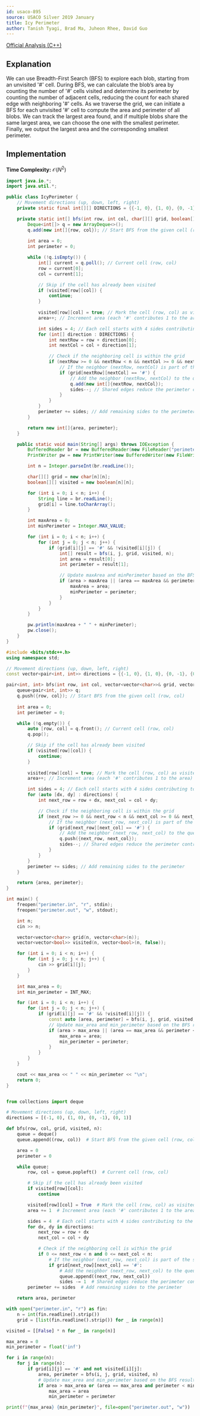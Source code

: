```yaml
---
id: usaco-895
source: USACO Silver 2019 January
title: Icy Perimeter
author: Tanish Tyagi, Brad Ma, Juheon Rhee, David Guo
---
```


[Official Analysis (C++)](http://www.usaco.org/current/data/sol_perimeter_silver_jan19.html)

## Explanation

We can use Breadth-First Search (BFS) to explore each blob, starting from an unvisited '#' cell. During BFS, we can calculate the blob’s area by counting the number of '#' cells visited and determine its perimeter by counting the number of adjacent cells, reducing the count for each shared edge with neighboring '#' cells. As we traverse the grid, we can initiate a BFS for each unvisited '#' cell to compute the area and perimeter of all blobs. We can track the largest area found, and if multiple blobs share the same largest area, we can choose the one with the smallest perimeter. Finally, we output the largest area and the corresponding smallest perimeter.

## Implementation

**Time Complexity:** $\mathcal{O}(N^2)$

<LanguageSection>

<JavaSection>

```java
import java.io.*;
import java.util.*;

public class IcyPerimeter {
    // Movement directions (up, down, left, right)
    private static final int[][] DIRECTIONS = {{-1, 0}, {1, 0}, {0, -1}, {0, 1}};

    private static int[] bfs(int row, int col, char[][] grid, boolean[][] visited, int n) {
        Deque<int[]> q = new ArrayDeque<>();
        q.add(new int[]{row, col}); // Start BFS from the given cell (row, col)
        
        int area = 0;
        int perimeter = 0;

        while (!q.isEmpty()) {
            int[] current = q.poll(); // Current cell (row, col)
            row = current[0];
            col = current[1];

            // Skip if the cell has already been visited
            if (visited[row][col]) {
                continue;
            }
            
            visited[row][col] = true; // Mark the cell (row, col) as visited
            area++; // Increment area (each '#' contributes 1 to the area)

            int sides = 4; // Each cell starts with 4 sides contributing to the perimeter
            for (int[] direction : DIRECTIONS) {
                int nextRow = row + direction[0];
                int nextCol = col + direction[1];

                // Check if the neighboring cell is within the grid
                if (nextRow >= 0 && nextRow < n && nextCol >= 0 && nextCol < n) {
                    // If the neighbor (nextRow, nextCol) is part of the same blob
                    if (grid[nextRow][nextCol] == '#') {
                        // Add the neighbor (nextRow, nextCol) to the queue
                        q.add(new int[]{nextRow, nextCol});
                        sides--; // Shared edges reduce the perimeter contribution
                    }
                }
            }
            perimeter += sides; // Add remaining sides to the perimeter
        }

        return new int[]{area, perimeter};
    }

    public static void main(String[] args) throws IOException {
        BufferedReader br = new BufferedReader(new FileReader("perimeter.in"));
        PrintWriter pw = new PrintWriter(new BufferedWriter(new FileWriter("perimeter.out")));

        int n = Integer.parseInt(br.readLine());

        char[][] grid = new char[n][n];
        boolean[][] visited = new boolean[n][n];

        for (int i = 0; i < n; i++) {
            String line = br.readLine();
            grid[i] = line.toCharArray();
        }

        int maxArea = 0;
        int minPerimeter = Integer.MAX_VALUE;

        for (int i = 0; i < n; i++) {
            for (int j = 0; j < n; j++) {
                if (grid[i][j] == '#' && !visited[i][j]) {
                    int[] result = bfs(i, j, grid, visited, n);
                    int area = result[0];
                    int perimeter = result[1];

                    // Update maxArea and minPerimeter based on the BFS results
                    if (area > maxArea || (area == maxArea && perimeter < minPerimeter)) {
                        maxArea = area;
                        minPerimeter = perimeter;
                    }
                }
            }
        }

        pw.println(maxArea + " " + minPerimeter);
        pw.close();
    }
}
```

</JavaSection>

<CPPSection>

```cpp
#include <bits/stdc++.h>
using namespace std;

// Movement directions (up, down, left, right)
const vector<pair<int, int>> directions = {{-1, 0}, {1, 0}, {0, -1}, {0, 1}};

pair<int, int> bfs(int row, int col, vector<vector<char>>& grid, vector<vector<bool>>& visited, int n) {
    queue<pair<int, int>> q;
    q.push({row, col}); // Start BFS from the given cell (row, col)
    
    int area = 0;
    int perimeter = 0;

    while (!q.empty()) {
        auto [row, col] = q.front(); // Current cell (row, col)
        q.pop();

        // Skip if the cell has already been visited
        if (visited[row][col]) {
            continue;
        }
        
        visited[row][col] = true; // Mark the cell (row, col) as visited
        area++; // Increment area (each '#' contributes 1 to the area)

        int sides = 4; // Each cell starts with 4 sides contributing to the perimeter
        for (auto [dx, dy] : directions) {
            int next_row = row + dx, next_col = col + dy;

            // Check if the neighboring cell is within the grid
            if (next_row >= 0 && next_row < n && next_col >= 0 && next_col < n) {
                // If the neighbor (next_row, next_col) is part of the same blob
                if (grid[next_row][next_col] == '#') {
                    // Add the neighbor (next_row, next_col) to the queue
                    q.push({next_row, next_col});
                    sides--; // Shared edges reduce the perimeter contribution
                }
            }
        }
        perimeter += sides; // Add remaining sides to the perimeter
    }

    return {area, perimeter};
}

int main() {
    freopen("perimeter.in", "r", stdin);
    freopen("perimeter.out", "w", stdout);

    int n;
    cin >> n;

    vector<vector<char>> grid(n, vector<char>(n));
    vector<vector<bool>> visited(n, vector<bool>(n, false));

    for (int i = 0; i < n; i++) {
        for (int j = 0; j < n; j++) {
            cin >> grid[i][j];
        }
    }

    int max_area = 0;
    int min_perimeter = INT_MAX;

    for (int i = 0; i < n; i++) {
        for (int j = 0; j < n; j++) {
            if (grid[i][j] == '#' && !visited[i][j]) {
                const auto [area, perimeter] = bfs(i, j, grid, visited, n);
                // Update max_area and min_perimeter based on the BFS results
                if (area > max_area || (area == max_area && perimeter < min_perimeter)) {
                    max_area = area;
                    min_perimeter = perimeter;
                }
            }
        }
    }

    cout << max_area << " " << min_perimeter << "\n";
    return 0;
}
```

</CPPSection>

<PySection>

```py

from collections import deque

# Movement directions (up, down, left, right)
directions = [(-1, 0), (1, 0), (0, -1), (0, 1)]

def bfs(row, col, grid, visited, n):
    queue = deque()
    queue.append((row, col))  # Start BFS from the given cell (row, col)

    area = 0
    perimeter = 0

    while queue:
        row, col = queue.popleft()  # Current cell (row, col)

        # Skip if the cell has already been visited
        if visited[row][col]:
            continue

        visited[row][col] = True  # Mark the cell (row, col) as visited
        area += 1  # Increment area (each '#' contributes 1 to the area)

        sides = 4  # Each cell starts with 4 sides contributing to the perimeter
        for dx, dy in directions:
            next_row = row + dx
            next_col = col + dy

            # Check if the neighboring cell is within the grid
            if 0 <= next_row < n and 0 <= next_col < n:
                # If the neighbor (next_row, next_col) is part of the same blob
                if grid[next_row][next_col] == '#':
                    # Add the neighbor (next_row, next_col) to the queue
                    queue.append((next_row, next_col))
                    sides -= 1  # Shared edges reduce the perimeter contribution
        perimeter += sides  # Add remaining sides to the perimeter

    return area, perimeter

with open("perimeter.in", "r") as fin:
    n = int(fin.readline().strip())
    grid = [list(fin.readline().strip()) for _ in range(n)]

visited = [[False] * n for _ in range(n)]

max_area = 0
min_perimeter = float('inf')

for i in range(n):
    for j in range(n):
        if grid[i][j] == '#' and not visited[i][j]:
            area, perimeter = bfs(i, j, grid, visited, n)
            # Update max_area and min_perimeter based on the BFS results
            if area > max_area or (area == max_area and perimeter < min_perimeter):
                max_area = area
                min_perimeter = perimeter

print(f"{max_area} {min_perimeter}", file=open("perimeter.out", "w"))
```
</PySection>

</LanguageSection>

